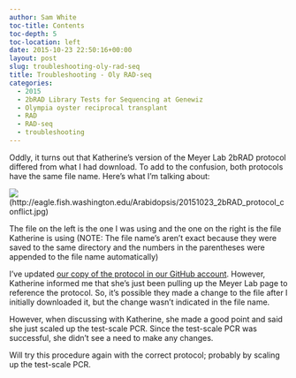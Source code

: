 ```yaml
---
author: Sam White
toc-title: Contents
toc-depth: 5
toc-location: left
date: 2015-10-23 22:50:16+00:00
layout: post
slug: troubleshooting-oly-rad-seq
title: Troubleshooting - Oly RAD-seq
categories:
  - 2015
  - 2bRAD Library Tests for Sequencing at Genewiz
  - Olympia oyster reciprocal transplant
  - RAD
  - RAD-seq
  - troubleshooting
---
```



Oddly, it turns out that Katherine's version of the Meyer Lab 2bRAD protocol differed from what I had download. To add to the confusion, both protocols have the same file name. Here's what I'm talking about:

![](https://eagle.fish.washington.edu/Arabidopsis/20151023_2bRAD_protocol_conflict.jpg)(http://eagle.fish.washington.edu/Arabidopsis/20151023_2bRAD_protocol_conflict.jpg)



The file on the left is the one I was using and the one on the right is the file Katherine is using (NOTE: The file name's aren't exact because they were saved to the same directory and the numbers in the parentheses were appended to the file name automatically)

I've updated [our copy of the protocol in our GitHub account](https://github.com/sr320/LabDocs/blob/master/protocols/External_Protocols/2bRAD_11Aug2015.pdf). However, Katherine informed me that she's just been pulling up the Meyer Lab page to reference the protocol. So, it's possible they made a change to the file after I initially downloaded it, but the change wasn't indicated in the file name.


However, when discussing with Katherine, she made a good point and said she just scaled up the test-scale PCR. Since the test-scale PCR was successful, she didn't see a need to make any changes.

Will try this procedure again with the correct protocol; probably by scaling up the test-scale PCR.
